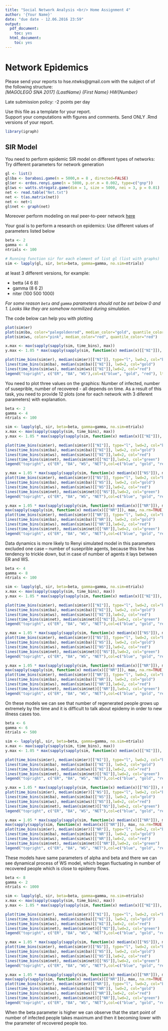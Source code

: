 ```yaml
---
title: "Social Network Analysis <br/> Home Assignment 4"
author: '{Your Name}'
date: "due date - 12.06.2016 23:59"
output:
  pdf_document:
    toc: yes
  html_document:
    toc: yes
---
```

# Network Epidemics

Please send your reports to hse.ntwks@gmail.com with the subject of of the following structure:<br/>
*[MAGOLEGO SNA 2017] {LastName} {First Name} HW{Number}*

Late submission policy: -2 points per day

Use this file as a template for your report.\
Support your computations with figures and comments. Send ONLY .Rmd versions of your report.

```r
library(igraph)
```
## SIR Model

You need to perform epidemic SIR model on different types of networks:
Try different parameters for network generation
```r
gl <- list()
gl$ba <- barabasi.game(n = 5000,m = 8 , directed=FALSE)
gl$er <- erdos.renyi.game(n = 5000, p.or.m = 0.002, type=c("gnp"))
gl$ws <- watts.strogatz.game(dim = 1, size = 5000, nei = 3, p = 0.01)
net <- read.table("Net.txt")
net <- t(as.matrix(net))
net <- net+1
gl$net <- graph(net)
``` 
Moreover perform modeling on real peer-to-peer network [here](https://www.hse.ru/data/2016/04/21/1130159900/Net.txt)


Your goal is to perform a research on epidemics:
Use different values of parameters listed below
```r
beta <- 2
gamma <- 4
ntrials <- 100

# Running function sir for each element of list gl (list with graphs)
sim <- lapply(gl, sir, beta=beta, gamma=gamma, no.sim=ntrials)
```
at least 3 different versions, for example:

* betta (4 6 8)
* gamma (8 6 2)
* niter (100 500 1000)
    
*For some reason `beta` and `gamma` parameters should not be set below 0 and 1. Looks like they are somehow normilized during simulation.*

The code below can help you with plotting
```r
plot(sim$er)
plot(sim$ba, color="palegoldenrod", median_color="gold", quantile_color="gold")
plot(sim$ws, color="pink", median_color="red", quantile_color="red")

x.max <- max(sapply(sapply(sim, time_bins), max))
y.max <- 1.05 * max(sapply(sapply(sim, function(x) median(x)[["NI"]]), max, na.rm=TRUE))

plot(time_bins(sim$er), median(sim$er)[["NI"]], type="l", lwd=2, col="blue", xlim=c(0, x.max), ylim=c(0, y.max), xlab="Time", ylab=expression(N[I](t)))
lines(time_bins(sim$ba), median(sim$ba)[["NI"]], lwd=2, col="gold")
lines(time_bins(sim$ws), median(sim$ws)[["NI"]],lwd=2, col="red")
legend("topright", c("ER", "BA", "WS"),col=c("blue", "gold", "red"), lty=1)
```

You need to plot three values on the graphics: Number of infected, number of suseprible, number of recovered - all depends on time.
As a result of this task, you need to provide 12 plots (one for each network with 3 diferent parameters) with explanation.

```r
beta <- 2
gamma <- 4
ntrials <- 100

sim <- lapply(gl, sir, beta=beta, gamma=gamma, no.sim=ntrials)
x.max <- max(sapply(sapply(sim, time_bins), max))
y.max <- 1.05 * max(sapply(sapply(sim, function(x) median(x)[["NI"]]), max, na.rm=TRUE))

plot(time_bins(sim$er), median(sim$er)[["NI"]], type="l", lwd=2, col="blue", xlim=c(0, x.max), ylim=c(0, y.max), xlab="Time", ylab=expression(N[I](t)))
lines(time_bins(sim$ba), median(sim$ba)[["NI"]], lwd=2, col="gold")
lines(time_bins(sim$ws), median(sim$ws)[["NI"]],lwd=2, col="red")
lines(time_bins(sim$net), median(sim$net)[["NI"]],lwd=2, col="green")
legend("topright", c("ER", "BA", "WS", "NET"),col=c("blue", "gold", "red", "green"), lty=1)

y.max = 1.05 * max(sapply(sapply(sim, function(x) median(x)[["NS"]]), max, na.rm=TRUE))
plot(time_bins(sim$er), median(sim$er)[["NS"]], type="l", lwd=2, col="blue", xlim=c(0, x.max), ylim=c(0, y.max), xlab="Time", ylab=expression(N[S](t)))
lines(time_bins(sim$ba), median(sim$ba)[["NS"]], lwd=2, col="gold")
lines(time_bins(sim$ws), median(sim$ws)[["NS"]],lwd=2, col="red")
lines(time_bins(sim$net), median(sim$net)[["NS"]],lwd=2, col="green")
legend("topright", c("ER", "BA", "WS", "NET"),col=c("blue", "gold", "red", "green"), lty=1)

y.max = 1.05 * max(sapply(sapply(sim, function(x) median(x)[["NR"]]), max, na.rm=TRUE))
max(sapply(sapply(sim, function(x) median(x)[["NR"]]), max, na.rm=TRUE))
plot(time_bins(sim$er), median(sim$er)[["NR"]], type="l", lwd=2, col="blue", xlim=c(0, x.max), ylim=c(0, y.max), xlab="Time", ylab=expression(N[R](t)))
lines(time_bins(sim$ba), median(sim$ba)[["NR"]], lwd=2, col="gold")
lines(time_bins(sim$ws), median(sim$ws)[["NR"]],lwd=2, col="red")
lines(time_bins(sim$net), median(sim$net)[["NR"]],lwd=2, col="green")
legend("topright", c("ER", "BA", "WS", "NET"),col=c("blue", "gold", "red", "green"), lty=1)

```

Data dynamics is more likely to Renyi simulated model in this parameters excluded one case -- number of suseprible agents, because this line has tendency to trickle down, but in case of number of agents it lays between ER and WS.


```r
beta <- 4
gamma <- 8
ntrials <- 100

sim <- lapply(gl, sir, beta=beta, gamma=gamma, no.sim=ntrials)
x.max <- max(sapply(sapply(sim, time_bins), max))
y.max <- 1.05 * max(sapply(sapply(sim, function(x) median(x)[["NI"]]), max, na.rm=TRUE))

plot(time_bins(sim$er), median(sim$er)[["NI"]], type="l", lwd=2, col="blue", xlim=c(0, x.max), ylim=c(0, y.max), xlab="Time", ylab=expression(N[I](t)))
lines(time_bins(sim$ba), median(sim$ba)[["NI"]], lwd=2, col="gold")
lines(time_bins(sim$ws), median(sim$ws)[["NI"]],lwd=2, col="red")
lines(time_bins(sim$net), median(sim$net)[["NI"]],lwd=2, col="green")
legend("topright", c("ER", "BA", "WS", "NET"),col=c("blue", "gold", "red", "green"), lty=1)

y.max = 1.05 * max(sapply(sapply(sim, function(x) median(x)[["NS"]]), max, na.rm=TRUE))
plot(time_bins(sim$er), median(sim$er)[["NS"]], type="l", lwd=2, col="blue", xlim=c(0, x.max), ylim=c(0, y.max), xlab="Time", ylab=expression(N[S](t)))
lines(time_bins(sim$ba), median(sim$ba)[["NS"]], lwd=2, col="gold")
lines(time_bins(sim$ws), median(sim$ws)[["NS"]],lwd=2, col="red")
lines(time_bins(sim$net), median(sim$net)[["NS"]],lwd=2, col="green")
legend("topright", c("ER", "BA", "WS", "NET"),col=c("blue", "gold", "red", "green"), lty=1)

y.max = 1.05 * max(sapply(sapply(sim, function(x) median(x)[["NR"]]), max, na.rm=TRUE))
max(sapply(sapply(sim, function(x) median(x)[["NR"]]), max, na.rm=TRUE))
plot(time_bins(sim$er), median(sim$er)[["NR"]], type="l", lwd=2, col="blue", xlim=c(0, x.max), ylim=c(0, y.max), xlab="Time", ylab=expression(N[R](t)))
lines(time_bins(sim$ba), median(sim$ba)[["NR"]], lwd=2, col="gold")
lines(time_bins(sim$ws), median(sim$ws)[["NR"]],lwd=2, col="red")
lines(time_bins(sim$net), median(sim$net)[["NR"]],lwd=2, col="green")
legend("topright", c("ER", "BA", "WS", "NET"),col=c("blue", "gold", "red", "green"), lty=1)
```

On these models we can see that number of regenerated people grows up extremely by the time and it is difficult to talk about epidemy in order to new illness cases too.

```r
beta <- 6
gamma <- 6
ntrials <- 500

sim <- lapply(gl, sir, beta=beta, gamma=gamma, no.sim=ntrials)
x.max <- max(sapply(sapply(sim, time_bins), max))
y.max <- 1.05 * max(sapply(sapply(sim, function(x) median(x)[["NI"]]), max, na.rm=TRUE))

plot(time_bins(sim$er), median(sim$er)[["NI"]], type="l", lwd=2, col="blue", xlim=c(0, x.max), ylim=c(0, y.max), xlab="Time", ylab=expression(N[I](t)))
lines(time_bins(sim$ba), median(sim$ba)[["NI"]], lwd=2, col="gold")
lines(time_bins(sim$ws), median(sim$ws)[["NI"]],lwd=2, col="red")
lines(time_bins(sim$net), median(sim$net)[["NI"]],lwd=2, col="green")
legend("topright", c("ER", "BA", "WS", "NET"),col=c("blue", "gold", "red", "green"), lty=1)

y.max = 1.05 * max(sapply(sapply(sim, function(x) median(x)[["NS"]]), max, na.rm=TRUE))
plot(time_bins(sim$er), median(sim$er)[["NS"]], type="l", lwd=2, col="blue", xlim=c(0, x.max), ylim=c(0, y.max), xlab="Time", ylab=expression(N[S](t)))
lines(time_bins(sim$ba), median(sim$ba)[["NS"]], lwd=2, col="gold")
lines(time_bins(sim$ws), median(sim$ws)[["NS"]],lwd=2, col="red")
lines(time_bins(sim$net), median(sim$net)[["NS"]],lwd=2, col="green")
legend("topright", c("ER", "BA", "WS", "NET"),col=c("blue", "gold", "red", "green"), lty=1)

y.max = 1.05 * max(sapply(sapply(sim, function(x) median(x)[["NR"]]), max, na.rm=TRUE))
max(sapply(sapply(sim, function(x) median(x)[["NR"]]), max, na.rm=TRUE))
plot(time_bins(sim$er), median(sim$er)[["NR"]], type="l", lwd=2, col="blue", xlim=c(0, x.max), ylim=c(0, y.max), xlab="Time", ylab=expression(N[R](t)))
lines(time_bins(sim$ba), median(sim$ba)[["NR"]], lwd=2, col="gold")
lines(time_bins(sim$ws), median(sim$ws)[["NR"]],lwd=2, col="red")
lines(time_bins(sim$net), median(sim$net)[["NR"]],lwd=2, col="green")
legend("topright", c("ER", "BA", "WS", "NET"),col=c("blue", "gold", "red", "green"), lty=1)
```
These models have same parameters of alpha and beta and there we can see dynamical process of WS model, which began fluctuating in number of recovered people which is close to epidemy flows.

```r
beta <- 8
gamma <- 2
ntrials <- 1000

sim <- lapply(gl, sir, beta=beta, gamma=gamma, no.sim=ntrials)
x.max <- max(sapply(sapply(sim, time_bins), max))
y.max <- 1.05 * max(sapply(sapply(sim, function(x) median(x)[["NI"]]), max, na.rm=TRUE))

plot(time_bins(sim$er), median(sim$er)[["NI"]], type="l", lwd=2, col="blue", xlim=c(0, x.max), ylim=c(0, y.max), xlab="Time", ylab=expression(N[I](t)))
lines(time_bins(sim$ba), median(sim$ba)[["NI"]], lwd=2, col="gold")
lines(time_bins(sim$ws), median(sim$ws)[["NI"]],lwd=2, col="red")
lines(time_bins(sim$net), median(sim$net)[["NI"]],lwd=2, col="green")
legend("topright", c("ER", "BA", "WS", "NET"),col=c("blue", "gold", "red", "green"), lty=1)

y.max = 1.05 * max(sapply(sapply(sim, function(x) median(x)[["NS"]]), max, na.rm=TRUE))
plot(time_bins(sim$er), median(sim$er)[["NS"]], type="l", lwd=2, col="blue", xlim=c(0, x.max), ylim=c(0, y.max), xlab="Time", ylab=expression(N[S](t)))
lines(time_bins(sim$ba), median(sim$ba)[["NS"]], lwd=2, col="gold")
lines(time_bins(sim$ws), median(sim$ws)[["NS"]],lwd=2, col="red")
lines(time_bins(sim$net), median(sim$net)[["NS"]],lwd=2, col="green")
legend("topright", c("ER", "BA", "WS", "NET"),col=c("blue", "gold", "red", "green"), lty=1)

y.max = 1.05 * max(sapply(sapply(sim, function(x) median(x)[["NR"]]), max, na.rm=TRUE))
max(sapply(sapply(sim, function(x) median(x)[["NR"]]), max, na.rm=TRUE))
plot(time_bins(sim$er), median(sim$er)[["NR"]], type="l", lwd=2, col="blue", xlim=c(0, x.max), ylim=c(0, y.max), xlab="Time", ylab=expression(N[R](t)))
lines(time_bins(sim$ba), median(sim$ba)[["NR"]], lwd=2, col="gold")
lines(time_bins(sim$ws), median(sim$ws)[["NR"]],lwd=2, col="red")
lines(time_bins(sim$net), median(sim$net)[["NR"]],lwd=2, col="green")
legend("topright", c("ER", "BA", "WS", "NET"),col=c("blue", "gold", "red", "green"), lty=1)
```
When the beta parameter is higher we can observe that the start point of number of infected  people takes maximum and then it becoming lower with thw parameter of recovered people too.